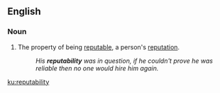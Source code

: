 ==English==

===Noun===
{{en-noun|-}}

#The property of being [[reputable]], a person's [[reputation]].
#:''His '''reputability''' was in question, if he couldn't prove he was reliable then no one would hire him again.''

[[ku:reputability]]